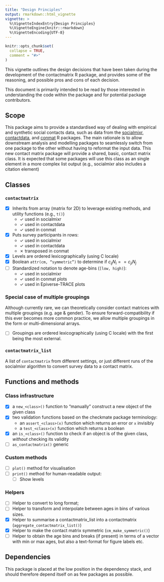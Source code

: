```yaml
---
title: "Design Principles"
output: rmarkdown::html_vignette
vignette: >
  %\VignetteIndexEntry{Design Principles}
  %\VignetteEngine{knitr::rmarkdown}
  %\VignetteEncoding{UTF-8}
---
```


```r
knitr::opts_chunk$set(
  collapse = TRUE,
  comment = "#>"
)
```

This vignette outlines the design decisions that have been taken during the development of the contactmatrix R package, and provides some of the reasoning, and possible pros and cons of each decision.

This document is primarily intended to be read by those interested in understanding the code within the package and for potential package contributors.

## Scope

This package aims to provide a standardised way of dealing with empirical and synthetic social contacts data, such as data from the [socialmixr](https://cran.r-project.org/package=socialmixr), [contactdata](https://cran.r-project.org/package=contactdata), and [conmat](https://idem-lab.github.io/conmat/) R packages. 
The main rationale is to allow downstream analysis and modelling packages to seamlessly switch from one package to the other without having to reformat the input data. This new contact matrix package will provide a shared, basic, contact matrix class. It is expected that some packages will use this class as an single element in a more complex list output (e.g., socialmixr also includes a citation element)

## Classes

### `contactmatrix`

- [x] Inherits from array (matrix for 2D) to leverage existing methods, and utility functions (e.g., `t()`)
    - ✓ used in socialmixr
    - ✓ used in contactdata
    - ✓ used in conmat
- [x] Puts survey participants in rows:
    - ✓ used in socialmixr
    - ✓ used in contactdata
    - ✗ transposed in conmat
- [x] Levels are ordered lexicographically (using C locale)
- [x] Boolean `attr(cm, “symmetric”)` to determine if $c_{ij}N_i == c_{ji}N_j$
- [ ] Standardized notation to denote age-bins (`[low, high)`):
    - ✓ used in socialmixr
    - ✓ used in conmat plots
    - ✓ used in Epiverse-TRACE plots

### Special case of multiple groupings

Although currently rare, we can theoretically consider contact matrices with multiple groupings (e.g. age & gender). To ensure forward-compatibility if this ever becomes more common practice, we allow multiple groupings in the form or multi-dimensional arrays.

- [ ] Groupings are ordered lexicographically (using C locale) with the first being the most external.

### `contactmatrix_list`

A list of `contactmatrix` from different settings, or just different runs of the socialmixr algorithm to convert survey data to a contact matrix.

## Functions and methods

### Class infrastructure

- [x] a `new_<class>()` function to "manually" construct a new object of the given class
- [x] two validation functions based on the checkmate package terminology:
  - an `assert_<class>(x)` function which returns an error or `x` invisibly
  - a `test_<class>(x)` function which returns a boolean
- [x] an `is_<class>()` function to check if an object is of the given class, *without* checking its validity
- [ ] `as_contactmatrix()` generic

### Custom methods

- [ ] `plot()` method for visualisation
- [ ] `print()` method for human-readable output:
    - [ ] Show levels

### Helpers

- [ ] Helper to convert to long format;
- [ ] Helper to transform and interpolate between ages in bins of various sizes.
- [x] Helper to summarise a contactmatrix_list into a contactmatrix (`aggregate_contactmatrix_list()`)
- [x] Helper to make the contact matrix symmetric (`cm_make_symmetric()`)
- [ ] Helper to obtain the age bins and breaks (if present) in terms of a vector with min or max ages, but also a text-format for figure labels etc.

## Dependencies

This package is placed at the low position in the dependency stack, and should therefore depend itself on as few packages as possible.
